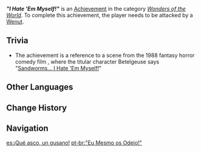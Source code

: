 {{Achievement Infobox
|id           = 81299
|order id     = 1286
|category     = Wonders of the World
|description  = Be attacked by a [[Wenut]] for the first time.
|requirements = 
|primogems    = 5
|tracking     = 
|topic        = Wenut
|type         = Exploration
|hidden       = 1
}}
'''''"I Hate 'Em Myself!"''''' is an [[Achievement]] in the category ''[[Wonders of the World]]''. To complete this achievement, the player needs to be attacked by a [[Wenut]].
<!--
==Gameplay Notes==
*
-->
==Trivia==
* The achievement is a reference to a scene from the 1988 fantasy horror comedy film {{w|Beetlejuice}}, where the titular character Betelgeuse says "[https://youtu.be/E6WF6mCgGYE Sandworms... I Hate 'Em Myself!]"
<!--
==Gallery==
{{Preview
|size=300px
|file=
|caption=
}}

==Video Guides==
{{EVT
|video1   = 
|caption1 = 
}}
-->
==Other Languages==
{{Other Languages
|en      = "I Hate 'Em Myself!"
|zhs     = 「我也讨厌沙虫！」
|zhs_rm  = "Wǒ Yě Tǎoyàn Shāchóng!"
|zht     = 「我也討厭沙蟲！」
|zht_rm  = "Wǒ Yě Tǎoyàn Shāchóng!"
|zh_tl   = "I Hate Sandworms Too!"
|ja      = 「{{MC|m=俺|f=私}}もウェネトが大っ嫌い！」
|ja_rm   = "{{MC|m=Ore|f=Watashi}} mo Weneto ga Daikkirai!"
|ja_tl   = "I Hate Wenut Too!"
|ko      = 「나도 모래 벌레가 싫어!」
|ko_tl   = "I Hate the Sand Worms Too!"
|es      = ¡Qué asco, un gusano!
|es_tl   = How Gross, a Worm!
|fr      = «&nbsp;Moi aussi, je les déteste !&nbsp;»
|fr_tl   = "I Hate Them Too!"
|ru      = «Я тоже ненавижу его!»
|ru_tl   = "I Also Hate It!"
|th      = "ฉันเองก็เกลียด Wenut!"
|th_rm   = "Chan Eng Ko Kliat Wenut!"
|th_tl   = "I Hate Wenut Too!"
|vi      = "Tôi Cũng Rất Ghét Wenut!"
|vi_tl   = 
|de      = „Verdammte Wenut!“
|de_tl   = "Damned Wenut!"
|id      = "Aku Juga Benci Wenut!"
|id_tl   = "I Hate Wenut Too!"
|pt      = "Eu Mesmo os Odeio!"
|pt_tl   = 
|tr      = "Onlardan Nefret Ediyorum!"
|tr_tl   = "I Hate Them!"
|it      = "Quanto li odio!"
|it_tl   = "How Much I Hate Them!"
}}

==Change History==
{{Change History|3.4}}
<!--
==References==
{{Reflist}}
-->
==Navigation==
{{Achievement Navbox}}

[[es:¡Qué asco, un gusano!]]
[[pt-br:"Eu Mesmo os Odeio!"]]